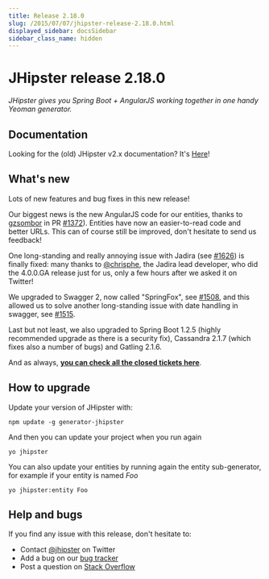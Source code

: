 ```yaml
---
title: Release 2.18.0
slug: /2015/07/07/jhipster-release-2.18.0.html
displayed_sidebar: docsSidebar
sidebar_class_name: hidden
---
```


JHipster release 2.18.0
==================

*JHipster gives you Spring Boot + AngularJS working together in one handy Yeoman generator.*

Documentation
----------

Looking for the (old) JHipster v2.x documentation? It's [Here](/documentation-archive/)!

What's new
----------

Lots of new features and bug fixes in this new release!

Our biggest news is the new AngularJS code for our entities, thanks to [gzsombor](https://github.com/gzsombor) in PR  [#1372](https://github.com/jhipster/generator-jhipster/pull/1372)). Entities have now an easier-to-read code and better URLs. This can of course still be improved, don't hesitate to send us feedback!

One long-standing and really annoying issue with Jadira (see [#1626](https://github.com/jhipster/generator-jhipster/issues/1626)) is finally fixed: many thanks to [@chrisphe](https://twitter.com/chrisphe), the Jadira lead developer, who did the 4.0.0.GA release just for us, only a few hours after we asked it on Twitter!

We upgraded to Swagger 2, now called "SpringFox", see [#1508](https://github.com/jhipster/generator-jhipster/issues/1508), and this allowed us to solve another long-standing issue with date handling in swagger, see [#1515](https://github.com/jhipster/generator-jhipster/issues/1515).

Last but not least, we also upgraded to Spring Boot 1.2.5 (highly recommended upgrade as there is a security fix), Cassandra 2.1.7 (which fixes also a number of bugs) and Gatling 2.1.6.

And as always, __[you can check all the closed tickets here](https://github.com/jhipster/generator-jhipster/issues?q=milestone%3A2.18.0+is%3Aclosed)__.

How to upgrade
------------

Update your version of JHipster with:

```
npm update -g generator-jhipster
```

And then you can update your project when you run again

```
yo jhipster
```

You can also update your entities by running again the entity sub-generator, for example if your entity is named _Foo_

```
yo jhipster:entity Foo
```

Help and bugs
--------------

If you find any issue with this release, don't hesitate to:

- Contact [@jhipster](https://twitter.com/jhipster) on Twitter
- Add a bug on our [bug tracker](https://github.com/jhipster/generator-jhipster/issues?state=open)
- Post a question on [Stack Overflow](http://stackoverflow.com/tags/jhipster/info)
